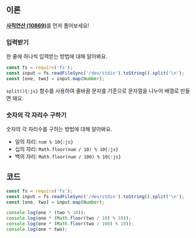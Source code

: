 ## 이론

[**사칙연산 (10869)**](10869?language=js)를 먼저 풀어보세요!

### 입력받기

한 줄에 하나씩 입력받는 방법에 대해 알아봐요.

```js {2-3}
const fs = require('fs');
const input = fs.readFileSync('/dev/stdin').toString().split('\n');
const [one, two] = input.map(Number);
```

`split(){:js}` 함수를 사용하여 줄바꿈 문자를 기준으로 문자열을 나누어 배열로 만들면 돼요.

### 숫자의 각 자리수 구하기

숫자의 각 자리수를 구하는 방법에 대해 알아봐요.

- 일의 자리: `num % 10{:js}`
- 십의 자리: `Math.floor(num / 10) % 10{:js}`
- 백의 자리: `Math.floor(num / 100) % 10{:js}`

## 코드

```js
const fs = require('fs');
const input = fs.readFileSync('/dev/stdin').toString().split('\n');
const [one, two] = input.map(Number);

console.log(one * (two % 10));
console.log(one * (Math.floor(two / 10) % 10));
console.log(one * (Math.floor(two / 100) % 10));
console.log(one * two);
```
